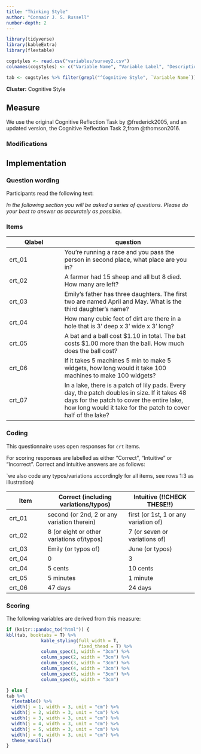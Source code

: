 ```yaml
---
title: "Thinking Style"
author: "Connair J. S. Russell"
number-depth: 2
---
```


```r

library(tidyverse)
library(kableExtra)
library(flextable)

cogstyles <- read.csv("variables/survey2.csv")
colnames(cogstyles) <- c("Variable Name", "Variable Label", "Description", "Variable Type", "Source (Section)", "Definition")

tab <- cogstyles %>% filter(grepl("^Cognitive Style", `Variable Name`))

```

**Cluster:** Cognitive Style

## Measure

We use the original Cognitive Reflection Task by @frederick2005, and an updated version, the Cognitive Reflection Task 2,from @thomson2016.

### Modifications {.unnumbered}

## Implementation

### Question wording {.unnumbered}

Participants read the following text:

*In the following section you will be asked a series of questions. Please do your best to answer as accurately as possible.*

### Items {.unnumbered}

| Qlabel | question                                                                                                                                                                                                    |
|---------------------|---------------------------------------------------|
| crt_01 | You're running a race and you pass the person in second place, what place are you in?                                                                                                                       |
| crt_02 | A farmer had 15 sheep and all but 8 died. How many are left?                                                                                                                                                |
| crt_03 | Emily's father has three daughters. The first two are named April and May. What is the third daughter's name?                                                                                               |
| crt_04 | How many cubic feet of dirt are there in a hole that is 3' deep x 3' wide x 3' long?                                                                                                                        |
| crt_05 | A bat and a ball cost \$1.10 in total. The bat costs \$1.00 more than the ball. How much does the ball cost?                                                                                                |
| crt_06 | If it takes 5 machines 5 min to make 5 widgets, how long would it take 100 machines to make 100 widgets?                                                                                                    |
| crt_07 | In a lake, there is a patch of lily pads. Every day, the patch doubles in size. If it takes 48 days for the patch to cover the entire lake, how long would it take for the patch to cover half of the lake? |

### Coding {.unnumbered}

This questionnaire uses open responses for `crt` items.

For scoring responses are labelled as either "Correct", "Intuitive" or "Incorrect". Correct and intuitive answers are as follows:

\`we also code any typos/variations accordingly for all items, see rows 1:3 as illustration)

| Item   | Correct (including variations/typos)        | Intuitive (!!CHECK THESE!!)           |
|---------------|-------------------------------|---------------------------|
| crt_01 | second (or 2nd, 2 or any variation therein) | first (or 1st, 1 or any variation of) |
| crt_02 | 8 (or eight or other variations of/typos)   | 7 (or seven or variations of)         |
| crt_03 | Emily (or typos of)                         | June (or typos)                       |
| crt_04 | 0                                           | 3                                     |
| crt_04 | 5 cents                                     | 10 cents                              |
| crt_05 | 5 minutes                                   | 1 minute                              |
| crt_06 | 47 days                                     | 24 days                               |

### Scoring

The following variables are derived from this measure:

```r
if (knitr::pandoc_to("html")) {
kbl(tab, booktabs = T) %>%
             kable_styling(full_width = T,
                           fixed_thead = T) %>%
             column_spec(1, width = "3cm") %>%
             column_spec(2, width = "3cm") %>%
             column_spec(3, width = "3cm") %>%
             column_spec(4, width = "3cm") %>%
             column_spec(5, width = "3cm") %>%
             column_spec(6, width = "3cm") 

} else {
tab %>%
  flextable() %>%
  width(j = 1, width = 3, unit = "cm") %>%
  width(j = 2, width = 3, unit = "cm") %>%
  width(j = 3, width = 3, unit = "cm") %>%
  width(j = 4, width = 3, unit = "cm") %>%
  width(j = 5, width = 3, unit = "cm") %>%
  width(j = 6, width = 3, unit = "cm") %>%
  theme_vanilla()
}
```

